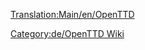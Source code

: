 [[Translation:Main/en/OpenTTD]]
{{en/Bilingual box| De
| Eine Kategorie für Seiten im Zusammenhang mit der Anleitung. Artikel mit der Vorlage [[Template/de/Inhaltsverzeichnis|Template:Inhaltsverzeichnis/De]] werden automatisch hier angezeigt.
| A Category for Manual related pages.
Articles that are called by [[Template/de/Inhaltsverzeichnis|Template:Inhaltsverzeichnis/De]] are automatically placed here.}}


[[Category:de/OpenTTD Wiki]]